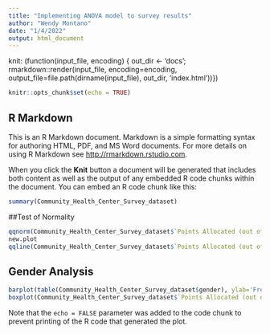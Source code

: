```yaml
---
title: "Implementing ANOVA model to survey results"
author: "Wendy Montano"
date: "1/4/2022"
output: html_document
---
```

knit: (function(input_file, encoding) {
  out_dir <- 'docs';
  rmarkdown::render(input_file,
 encoding=encoding,
 output_file=file.path(dirname(input_file), out_dir, 'index.html'))})
 
 
```r
knitr::opts_chunk$set(echo = TRUE)
```

## R Markdown

This is an R Markdown document. Markdown is a simple formatting syntax for authoring HTML, PDF, and MS Word documents. For more details on using R Markdown see <http://rmarkdown.rstudio.com>.

When you click the **Knit** button a document will be generated that includes both content as well as the output of any embedded R code chunks within the document. You can embed an R code chunk like this:

```r
summary(Community_Health_Center_Survey_dataset)
```


##Test of Normality 
```r
qqnorm(Community_Health_Center_Survey_dataset$`Points Allocated (out of 100)`, main='QQ plot for points')
new.plot
qqline(Community_Health_Center_Survey_dataset$`Points Allocated (out of 100)`, col='red')
```
## Gender Analysis
```r
barplot(table(Community_Health_Center_Survey_dataset$gender), ylab='Frequency', main='Counts of Gender Representation', col='dark blue')
boxplot(Community_Health_Center_Survey_dataset$`Points Allocated (out of 100)`~Community_Health_Center_Survey_dataset$gender, ylab='Points' ,xlab='Gender', main= "Points Allocated to Opening a Community Health Center")
```

Note that the `echo = FALSE` parameter was added to the code chunk to prevent printing of the R code that generated the plot.

